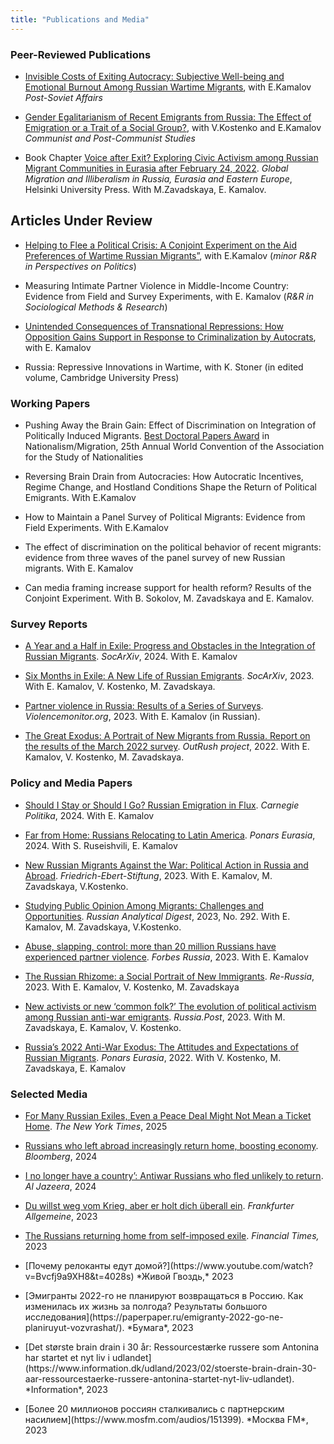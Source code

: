```yaml
---
title: "Publications and Media"
---
```


<!-- This css code to control size of the page title. Here it is 0 to make it invisible -->

```{=html}
<style>
.title {
  font-size: 0px;
}
</style>
```

### Peer-Reviewed Publications

-   [Invisible Costs of Exiting Autocracy: Subjective Well-being and Emotional Burnout Among Russian Wartime Migrants](https://www.tandfonline.com/doi/abs/10.1080/1060586X.2025.2477417), with E.Kamalov *Post-Soviet Affairs*

-   [Gender Egalitarianism of Recent Emigrants from Russia: The Effect of Emigration or a Trait of a Social Group?](https://www.tandfonline.com/doi/abs/10.1080/1060586X.2025.2477417), with V.Kostenko and E.Kamalov *Communist and Post-Communist Studies*

-   Book Chapter [Voice after Exit? Exploring Civic Activism among Russian Migrant Communities in Eurasia after February 24, 2022](https://osf.io/preprints/socarxiv/3dnsv). *Global Migration and Illiberalism in Russia, Eurasia and Eastern Europe*, Helsinki University Press. With M.Zavadskaya, E. Kamalov.

## Articles Under Review

-   [Helping to Flee a Political Crisis: A Conjoint Experiment on the Aid Preferences of Wartime Russian Migrants"](https://osf.io/preprints/socarxiv/qg3sx), with E.Kamalov (*minor R&R in Perspectives on Politics*)

-   Measuring Intimate Partner Violence in Middle-Income Country: Evidence from Field and Survey Experiments, with E. Kamalov (*R&R in Sociological Methods & Research*)

-   [Unintended Consequences of Transnational Repressions: How Opposition Gains Support in Response to Criminalization by Autocrats](https://osf.io/preprints/socarxiv/wks2m), with E. Kamalov

-   Russia: Repressive Innovations in Wartime, with K. Stoner (in edited volume, Cambridge University Press)

### Working Papers

-   Pushing Away the Brain Gain: Effect of Discrimination on Integration of Politically Induced Migrants. [Best Doctoral Papers Award](https://nationalities.org/prizes/doctoral-student-award/2024-doctoral-students-awards/) in Nationalism/Migration, 25th Annual World Convention of the Association for the Study of Nationalities

-   Reversing Brain Drain from Autocracies: How Autocratic Incentives, Regime Change, and Hostland Conditions Shape the Return of Political Emigrants. With E.Kamalov

-   How to Maintain a Panel Survey of Political Migrants: Evidence from Field Experiments. With E.Kamalov

-   The effect of discrimination on the political behavior of recent migrants: evidence from three waves of the panel survey of new Russian migrants. With E. Kamalov

-   Can media framing increase support for health reform? Results of the Conjoint Experiment. With B. Sokolov, M. Zavadskaya and E. Kamalov.

### Survey Reports

-   [A Year and a Half in Exile: Progress and Obstacles in the Integration of Russian Migrants](https://doi.org/10.31235/osf.io/ckf4v). *SocArXiv*, 2024. With E. Kamalov

-   [Six Months in Exile: A New Life of Russian Emigrants](https://osf.io/preprints/socarxiv/epn2c/). *SocArXiv*, 2023. With E. Kamalov, V. Kostenko, M. Zavadskaya.

-   [Partner violence in Russia: Results of a Series of Surveys](https://violencemonitor.org/report_2023). *Violencemonitor.org*, 2023. With E. Kamalov (in Russian).

-   [The Great Exodus: A Portrait of New Migrants from Russia. Report on the results of the March 2022 survey](https://outrush.io/report_march_2022). *OutRush project*, 2022. With E. Kamalov, V. Kostenko, M. Zavadskaya.

### Policy and Media Papers

-   [Should I Stay or Should I Go? Russian Emigration in Flux](https://carnegieendowment.org/russia-eurasia/politika/2024/07/russian-emigration-in-flux?lang=en&center=russia-eurasia). *Carnegie Politika*, 2024. With E. Kamalov

-   [Far from Home: Russians Relocating to Latin America](https://www.ponarseurasia.org/far-from-home-russians-relocating-to-latin-america/). *Ponars Eurasia*, 2024. With S. Ruseishvili, E. Kamalov

-   [New Russian Migrants Against the War: Political Action in Russia and Abroad](https://library.fes.de/pdf-files/international/20458.pdf). *Friedrich-Ebert-Stiftung*, 2023. With E. Kamalov, M. Zavadskaya, V.Kostenko.

-   [Studying Public Opinion Among Migrants: Challenges and Opportunities](https://www.research-collection.ethz.ch/handle/20.500.11850/599408). *Russian Analytical Digest*, 2023, No. 292. With E. Kamalov, M. Zavadskaya, V.Kostenko.

-   [Abuse, slapping, control: more than 20 million Russians have experienced partner violence](https://www.forbes.ru/forbes-woman/486866-ab-uz-slepki-kontrol-bolee-20-mln-rossian-stalkivalis-s-partnerskim-nasiliem). *Forbes Russia*, 2023. With E. Kamalov

-   [The Russian Rhizome: a Social Portrait of New Immigrants](https://re-russia.net/en/expertise/045/). *Re-Russia*, 2023. With E. Kamalov, V. Kostenko, M. Zavadskaya

-   [New activists or new 'common folk?' The evolution of political activism among Russian anti-war emigrants](https://russiapost.info/society/common_folk). *Russia.Post*, 2023. With M. Zavadskaya, E. Kamalov, V. Kostenko.

-   [Russia's 2022 Anti-War Exodus: The Attitudes and Expectations of Russian Migrants](https://www.ponarseurasia.org/russias-2022-anti-war-exodus-the-attitudes-and-expectations-of-russian-migrants/). *Ponars Eurasia*, 2022. With V. Kostenko, M. Zavadskaya, E. Kamalov

### Selected Media

-   [For Many Russian Exiles, Even a Peace Deal Might Not Mean a Ticket Home](https://www.nytimes.com/2025/04/06/world/europe/russian-exiles-return-putin-war-ceasefire.html). *The New York Times*, 2025

-   [Russians who left abroad increasingly return home, boosting economy](https://www.bloomberg.com/news/articles/2024-05-02/russians-who-fled-war-return-in-boost-for-putin-s-war-economy). *Bloomberg*, 2024

-   [I no longer have a country’: Antiwar Russians who fled unlikely to return](https://www.aljazeera.com/news/2024/1/22/russian-exiles-unlikely-to-return). *Al Jazeera*, 2024

-   [Du willst weg vom Krieg, aber er holt dich überall ein](https://www.faz.net/aktuell/ukraine/ukrainekrieg-wie-russen-ihre-rueckkehr-aus-dem-exil-wahrnehmen-19374672.html). *Frankfurter Allgemeine*, 2023

-   [The Russians returning home from self-imposed exile](https://www.ft.com/content/5e6bcce9-7bda-4b29-b1b7-f7df6e879fd9). *Financial Times,* 2023

-   \[Почему релоканты едут домой?\](https://www.youtube.com/watch?v=Bvcfj9a9XH8&t=4028s) \*Живой Гвоздь,\* 2023

-   \[Эмигранты 2022-го не планируют возвращаться в Россию. Как изменилась их жизнь за полгода? Результаты большого исследования\](https://paperpaper.ru/emigranty-2022-go-ne-planiruyut-vozvrashat/). \*Бумага\*, 2023

-   \[Det største brain drain i 30 år: Ressourcestærke russere som Antonina har startet et nyt liv i udlandet\](https://www.information.dk/udland/2023/02/stoerste-brain-drain-30-aar-ressourcestaerke-russere-antonina-startet-nyt-liv-udlandet). \*Information\*, 2023

-   \[Более 20 миллионов россиян сталкивались с партнерским насилием\](https://www.mosfm.com/audios/151399). \*Москва FM\*, 2023
